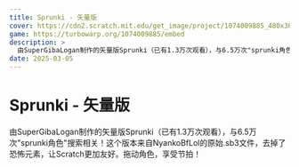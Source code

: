 ```yaml
---
title: Sprunki - 矢量版
cover: https://cdn2.scratch.mit.edu/get_image/project/1074009885_480x360.png
game: https://turbowarp.org/1074009885/embed
description: >
  由SuperGibaLogan制作的矢量版Sprunki（已有1.3万次观看），与6.5万次"sprunki角色"搜索相关！这个版本来自NyankoBfLol的原始.sb3文件，去掉了恐怖元素，让Scratch更加友好。拖动角色，享受节拍！
date: 2025-03-05
---
```


# Sprunki - 矢量版

由SuperGibaLogan制作的矢量版Sprunki（已有1.3万次观看），与6.5万次"sprunki角色"搜索相关！这个版本来自NyankoBfLol的原始.sb3文件，去掉了恐怖元素，让Scratch更加友好。拖动角色，享受节拍！
